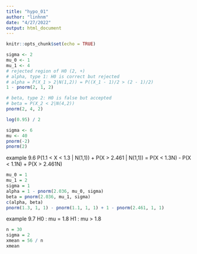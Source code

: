 ```yaml
---
title: "hypo_01"
author: "linhnm"
date: "4/27/2022"
output: html_document
---
```


```r
knitr::opts_chunk$set(echo = TRUE)
```

```r
sigma <- 2
mu_0 <- 1
mu_1 <- 4
# rejected region of H0 (2, +)
# alpha, type 1: H0 is correct but rejected
# alpha = P(X_1 > 2|N(1,2)) = P((X_1 - 1)/2 > (2 - 1)/2) 
1 - pnorm(2, 1, 2)

# beta, type 2: H0 is false but accepted
# beta = P(X_2 < 2|N(4,2))
pnorm(2, 4, 2)
```

```r
log(0.95) / 2
```

```r
sigma <- 6
mu <- 40
pnorm(-2)
pnorm(2)
```

example 9.6
P(1.1 < X < 1.3 | N(1,1)) + P(X > 2.461 | N(1,1))
= P(X < 1.3N) - P(X < 1.1N) + P(X > 2.461N)
```r
mu_0 = 1
mu_1 = 2
sigma = 1
alpha = 1 - pnorm(2.036, mu_0, sigma)
beta = pnorm(2.036, mu_1, sigma)
c(alpha, beta)
pnorm(1.3, 1, 1) - pnorm(1.1, 1, 1) + 1 - pnorm(2.461, 1, 1)
```

example 9.7
H0 : mu = 1.8
H1 : mu > 1.8
```r
n = 30
sigma = 2
xmean = 56 / n
xmean
```


